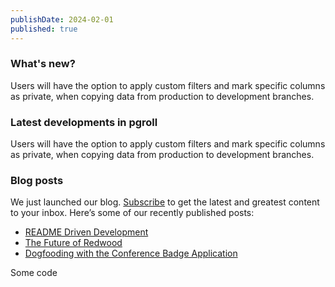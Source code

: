 ```yaml
---
publishDate: 2024-02-01
published: true
---
```



### What's new?

Users will have the option to apply custom filters and mark specific columns as private, when copying data from production to development branches.

### Latest developments in pgroll

Users will have the option to apply custom filters and mark specific columns as private, when copying data from production to development branches.

### Blog posts

We just launched our blog. [Subscribe](https://redwoodjs.com/newsletter) to get the latest and greatest content to your inbox. Here’s some of our recently published posts:

- [README Driven Development](https://github.com/redwoodjs/redwood)
- [The Future of Redwood](https://youtube.com/redwoodjs)
- [Dogfooding with the Conference Badge Application](https://hashnode.com)

<Browser><div>Some code</div></Browser>
